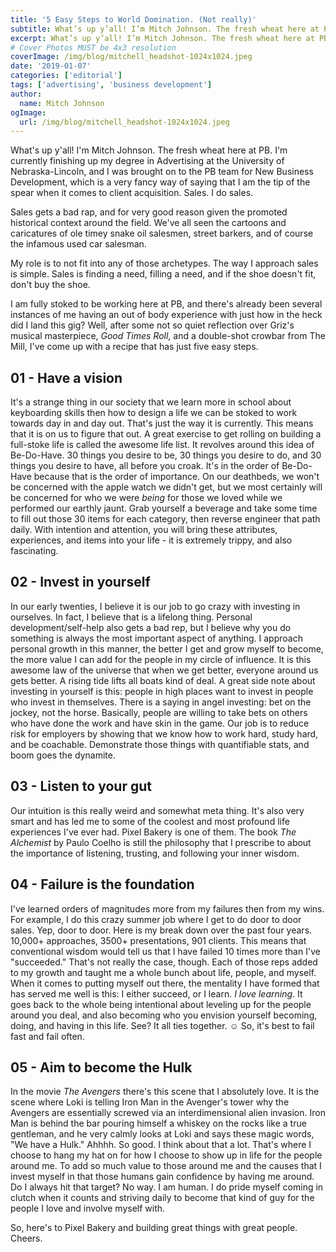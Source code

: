 ```yaml
---
title: '5 Easy Steps to World Domination. (Not really)'
subtitle: What’s up y’all! I’m Mitch Johnson. The fresh wheat here at PB.
excerpt: What’s up y’all! I’m Mitch Johnson. The fresh wheat here at PB.
# Cover Photos MUST be 4x3 resolution
coverImage: /img/blog/mitchell_headshot-1024x1024.jpeg
date: '2019-01-07'
categories: ['editorial']
tags: ['advertising', 'business development']
author:
  name: Mitch Johnson
ogImage:
  url: /img/blog/mitchell_headshot-1024x1024.jpeg
---
```



What's up y'all! I'm Mitch Johnson. The fresh wheat here at PB. I'm currently finishing up my degree in Advertising at the University of Nebraska-Lincoln, and I was brought on to the PB team for New Business Development, which is a very fancy way of saying that I am the tip of the spear when it comes to client acquisition. Sales. I do sales.

Sales gets a bad rap, and for very good reason given the promoted historical context around the field. We've all seen the cartoons and caricatures of ole timey snake oil salesmen, street barkers, and of course the infamous used car salesman.

My role is to not fit into any of those archetypes. The way I approach sales is simple. Sales is finding a need, filling a need, and if the shoe doesn't fit, don't buy the shoe.

I am fully stoked to be working here at PB, and there's already been several instances of me having an out of body experience with just how in the heck did I land this gig? Well, after some not so quiet reflection over Griz's musical masterpiece, _Good Times Roll_, and a double-shot crowbar from The Mill, I've come up with a recipe that has just five easy steps.

## 01 - Have a vision

It's a strange thing in our society that we learn more in school about keyboarding skills then how to design a life we can be stoked to work towards day in and day out. That's just the way it is currently. This means that it is on us to figure that out. A great exercise to get rolling on building a full-stoke life is called the awesome life list. It revolves around this idea of Be-Do-Have. 30 things you desire to be, 30 things you desire to do, and 30 things you desire to have, all before you croak. It's in the order of Be-Do-Have because that is the order of importance. On our deathbeds, we won't be concerned with the apple watch we didn't get, but we most certainly will be concerned for who we were _being_ for those we loved while we performed our earthly jaunt. Grab yourself a beverage and take some time to fill out those 30 items for each category, then reverse engineer that path daily. With intention and attention, you will bring these attributes, experiences, and items into your life - it is extremely trippy, and also fascinating.

## 02 - Invest in yourself

In our early twenties, I believe it is our job to go crazy with investing in ourselves. In fact, I believe that is a lifelong thing. Personal development/self-help also gets a bad rep, but I believe why you do something is always the most important aspect of anything. I approach personal growth in this manner, the better I get and grow myself to become, the more value I can add for the people in my circle of influence. It is this awesome law of the universe that when we get better, everyone around us gets better. A rising tide lifts all boats kind of deal. A great side note about investing in yourself is this: people in high places want to invest in people who invest in themselves. There is a saying in angel investing: bet on the jockey, not the horse. Basically, people are willing to take bets on others who have done the work and have skin in the game. Our job is to reduce risk for employers by showing that we know how to work hard, study hard, and be coachable. Demonstrate those things with quantifiable stats, and boom goes the dynamite.

## 03 - Listen to your gut

Our intuition is this really weird and somewhat meta thing. It's also very smart and has led me to some of the coolest and most profound life experiences I've ever had. Pixel Bakery is one of them. The book _The Alchemist_ by Paulo Coelho is still the philosophy that I prescribe to about the importance of listening, trusting, and following your inner wisdom.

## 04 - Failure is the foundation

I've learned orders of magnitudes more from my failures then from my wins. For example, I do this crazy summer job where I get to do door to door sales. Yep, door to door. Here is my break down over the past four years. 10,000+ approaches, 3500+ presentations, 901 clients. This means that conventional wisdom would tell us that I have failed 10 times more than I've "succeeded." That's not really the case, though. Each of those reps added to my growth and taught me a whole bunch about life, people, and myself. When it comes to putting myself out there, the mentality I have formed that has served me well is this: I either succeed, or I learn. _I love learning_. It goes back to the whole being intentional about leveling up for the people around you deal, and also becoming who you envision yourself becoming, doing, and having in this life. See? It all ties together. ☺ So, it's best to fail fast and fail often.

## 05 - Aim to become the Hulk

In the movie _The Avengers_ there's this scene that I absolutely love. It is the scene where Loki is telling Iron Man in the Avenger's tower why the Avengers are essentially screwed via an interdimensional alien invasion. Iron Man is behind the bar pouring himself a whiskey on the rocks like a true gentleman, and he very calmly looks at Loki and says these magic words, "We have a Hulk." Ahhhh. So good. I think about that a lot. That's where I choose to hang my hat on for how I choose to show up in life for the people around me. To add so much value to those around me and the causes that I invest myself in that those humans gain confidence by having me around. Do I always hit that target? No way. I am human. I do pride myself coming in clutch when it counts and striving daily to become that kind of guy for the people I love and involve myself with.

So, here's to Pixel Bakery and building great things with great people. Cheers.
